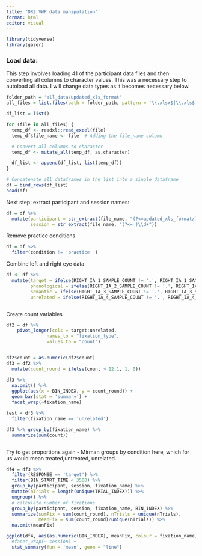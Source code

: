 ```yaml
---
title: "DR2 VWP data manipulation"
format: html
editor: visual
---
```


```r
library(tidyverse)
library(gazer)
```

### Load data:

This step involves loading 41 of the participant data files and then converting all columns to character values. This was a necessary step to autoload all data. I will change data types as it becomes necessary below.

```r
folder_path = 'all_data/updated_xls_format'
all_files = list.files(path = folder_path, pattern = '\\.xlsx$|\\.xls$', full.names = TRUE)

df_list = list()

for (file in all_files) {
  temp_df <- readxl::read_excel(file)
  temp_df$file_name <- file  # Adding the file_name column

  # Convert all columns to character
  temp_df <- mutate_all(temp_df, as.character)

  df_list <- append(df_list, list(temp_df))
}

# Concatenate all dataframes in the list into a single dataframe
df = bind_rows(df_list)
head(df)

```

Next step: extract participant and session names:

```r
df = df %>%
  mutate(participant = str_extract(file_name, "(?<=updated_xls_format/)\\d+"),
         session = str_extract(file_name, "(?<=_)\\d+"))

```

Remove practice conditions

```r
df = df %>%
  filter(condition != 'practice' )
```

Combine left and right eye data

```r
df <- df %>%
  mutate(target = ifelse(RIGHT_IA_1_SAMPLE_COUNT != '.', RIGHT_IA_1_SAMPLE_COUNT, LEFT_IA_1_SAMPLE_COUNT),
         phonological = ifelse(RIGHT_IA_2_SAMPLE_COUNT != '.', RIGHT_IA_2_SAMPLE_COUNT, LEFT_IA_2_SAMPLE_COUNT),
         semantic = ifelse(RIGHT_IA_3_SAMPLE_COUNT != '.', RIGHT_IA_3_SAMPLE_COUNT, LEFT_IA_3_SAMPLE_COUNT),
         unrelated = ifelse(RIGHT_IA_4_SAMPLE_COUNT != '.', RIGHT_IA_4_SAMPLE_COUNT, LEFT_IA_4_SAMPLE_COUNT))
```

```{}
```

Create count variables

```r
df2 = df %>%
    pivot_longer(cols = target:unrelated,
               names_to = "fixation_type",
               values_to = "count")

```

```{}
```

```r
df2$count = as.numeric(df2$count)
df3 = df2 %>%
  mutate(count_round = ifelse(count > 12.1, 1, 0))
```

```r
df3 %>% 
  na.omit() %>%
  ggplot(aes(x = BIN_INDEX, y = count_round)) +
  geom_bar(stat = 'summary') +
  facet_wrap(~fixation_name)

```

```r
test = df3 %>%
  filter(fixation_name == 'unrelated')

df3 %>% group_by(fixation_name) %>%
  summarize(sum(count))
```

```         
```

Try to get proportions again - Mirman groups by condition here, which for us would mean treated,untreated, unrelated.

```r
df4 = df3 %>%
  filter(RESPONSE == 'target') %>%
  filter(BIN_START_TIME < 3500) %>%
  group_by(participant, session, fixation_name) %>%
  mutate(nTrials = length(unique(TRIAL_INDEX))) %>% 
  ungroup() %>%
  # calculate number of fixations 
  group_by(participant, session, fixation_name, BIN_INDEX) %>%
  summarize(sumFix = sum(count_round), nTrials = unique(nTrials),
            meanFix = sum(count_round)/unique(nTrials)) %>%
  na.omit(meanFix)
```

```r
ggplot(df4, aes(as.numeric(BIN_INDEX), meanFix, colour = fixation_name)) +
  #facet_wrap(~ session) +
  stat_summary(fun = 'mean', geom = "line")
```

